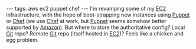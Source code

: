 ---
tags: aws ec2 puppet chef
---
I'm revamping some of my [[EC2]] infrastructure, with the hope of boot-strapping new instances using [[Puppet]] or [[Chef]] (we use [[Chef]] at work, but [[Puppet]] seems somehow better supported by [[Amazon]]). But where to store the authoritative config? Local [[Git]] repo? Remote [[Git]] repo (itself hosted in [[EC2]])? Feels like a chicken and egg problem.

